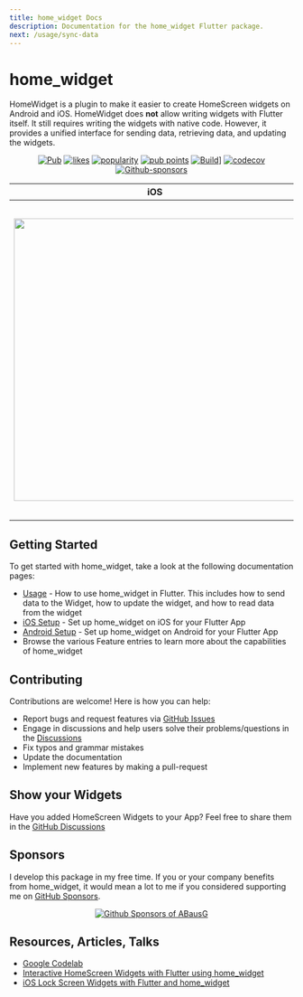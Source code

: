 ```yaml
---
title: home_widget Docs
description: Documentation for the home_widget Flutter package.
next: /usage/sync-data
---
```


# home_widget

HomeWidget is a plugin to make it easier to create HomeScreen widgets on Android and iOS.
HomeWidget does **not** allow writing widgets with Flutter itself. It still requires writing the widgets with native code. However, it provides a unified interface for sending data, retrieving data, and updating the widgets.

<div align="center" class="justify-center flex">
    <a href="https://pub.dartlang.org/packages/home_widget"><img alt="Pub" src="https://img.shields.io/pub/v/home_widget.svg"/></a>
    <a href="https://pub.dev/packages/home_widget/score"><img alt="likes" src="https://img.shields.io/pub/likes/home_widget"/></a>
    <a href="https://pub.dev/packages/home_widget/score"><img alt="popularity" src="https://img.shields.io/pub/popularity/home_widget"/></a>
    <a href="https://pub.dev/packages/home_widget/score"><img alt="pub points" src="https://img.shields.io/pub/points/home_widget"/></a>
    <a href="https://github.com/ABausG/home_widget/actions/workflows/main.yml?query=branch%3Amain"><img alt="Build]" src="https://github.com/abausg/home_widget/actions/workflows/main.yml/badge.svg?branch=main"/></a>
    <a href="https://codecov.io/gh/ABausG/home_widget"><img alt="codecov" src="https://codecov.io/gh/ABausG/home_widget/branch/main/graph/badge.svg?token=ZXTZOL6KFO"/></a>
    <a href="https://github.com/sponsors/abausg"><img alt="Github-sponsors" src="https://img.shields.io/badge/Sponsor-30363D?style=flat&logo=GitHub-Sponsors&logoColor=#EA4AAA"/></a>
</div>

| iOS                                                                                                            |  Android                                                                                                           |
|----------------------------------------------------------------------------------------------------------------|--------------------------------------------------------------------------------------------------------------------|
| <img src="https://github.com/ABausG/home_widget/blob/main/.github/assets/demo_ios.png?raw=true" width="500px"/> | <img src="https://github.com/ABausG/home_widget/blob/main/.github/assets/demo_android.png?raw=true" width="560px"/> |

## Getting Started

To get started with home_widget, take a look at the following documentation pages:

- [Usage](/usage/sync-data) - How to use home_widget in Flutter. This includes how to send data to the Widget, how to update the widget, and how to read data from the widget
- [iOS Setup](/setup/ios) - Set up home_widget on iOS for your Flutter App
- [Android Setup](/setup/android) - Set up home_widget on Android for your Flutter App
- Browse the various Feature entries to learn more about the capabilities of home_widget

## Contributing

Contributions are welcome!
Here is how you can help:
- Report bugs and request features via [GitHub Issues](https://github.com/ABausG/home_widget/issues)
- Engage in discussions and help users solve their problems/questions in the [Discussions](https://github.com/ABausG/home_widget/discussions)
- Fix typos and grammar mistakes
- Update the documentation
- Implement new features by making a pull-request


## Show your Widgets

Have you added HomeScreen Widgets to your App? Feel free to share them in the [GitHub Discussions](https://github.com/ABausG/home_widget/discussions/categories/show-and-tell)


## Sponsors

I develop this package in my free time. If you or your company benefits from home_widget, it would mean a lot to me if you considered supporting me on [GitHub Sponsors](https://github.com/sponsors/abausg).
<p align="center">
  <a href="https://github.com/ABausG/sponsorkit/blob/main/sponsorkit/sponsors.svg">
    <img alt="Github Sponsors of ABausG" src="https://raw.githubusercontent.com/ABausG/sponsorkit/main/sponsorkit/sponsors.svg"/>
  </a>
</p>

## Resources, Articles, Talks
- [Google Codelab](https://codelabs.developers.google.com/flutter-home-screen-widgets#0)
- [Interactive HomeScreen Widgets with Flutter using home_widget](https://medium.com/p/83cb0706a417)
- [iOS Lock Screen Widgets with Flutter and home_widget](https://medium.com/p/0dfecc18cfa0)
